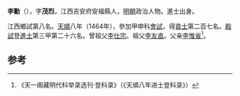 '''李勳'''（{{bd|1436年||？}}），字'''茂烈'''，江西吉安府安福縣人，[[明朝|明朝]]政治人物。進士出身。

江西鄉試第八名。[[天顺_(明朝)|天順]]八年（1464年），參加甲申科[[會試|會試]]，得[[貢士|貢士]]第二百七名。[[殿試|殿試]]登[[進士|進士]]第三甲第二十六名。曾祖父[[李仕宗|李仕宗]]。祖父[[李友直|李友直]]。父亲[[李惟省|李惟省]]<ref>《天一阁藏明代科举录选刊·登科录》（《天順八年进士登科录》）</ref>。

==参考==
{{reflist}}
{{明朝人物小作品}}
{{天順八年甲申科殿試金榜}}